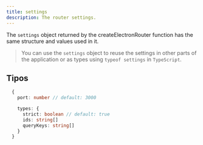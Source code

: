 ```yaml
---
title: settings
description: The router settings.
---
```


The `settings` object returned by the <Link href="/docs/api/create-electron-router">createElectronRouter</Link> function has the same structure and values used in it.

> You can use the `settings` object to reuse the settings in other parts of the application or as types using `typeof settings` in `TypeScript`.

## Tipos

```ts
  {
    port: number // default: 3000

    types: {
      strict: boolean // default: true
      ids: string[]
      queryKeys: string[]
    }
  }
```
